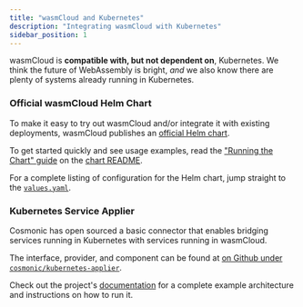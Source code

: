 ---
title: "wasmCloud and Kubernetes"
description: "Integrating wasmCloud with Kubernetes"
sidebar_position: 1
---

wasmCloud is **compatible with, but not dependent on**, Kubernetes. We think the future of WebAssembly is bright, _and_ we also know there are plenty of systems already running in Kubernetes.

### Official wasmCloud Helm Chart

To make it easy to try out wasmCloud and/or integrate it with existing deployments, wasmCloud publishes an [official Helm chart][helm-chart].

To get started quickly and see usage examples, read the ["Running the Chart" guide][helm-chart-quickstart] on the [chart README][helm-chart-docs].

For a complete listing of configuration for the Helm chart, jump straight to the [`values.yaml`][helm-chart-values.yaml].

[helm-chart]: https://github.com/wasmCloud/wasmCloud/blob/main/chart/Chart.yaml
[helm-chart-docs]: https://github.com/wasmCloud/wasmCloud/tree/main/chart
[helm-chart-values.yaml]: https://github.com/wasmCloud/wasmCloud/blob/main/chart/values.yaml
[helm-chart-quickstart]: https://github.com/wasmCloud/wasmCloud/tree/main/chart#running-the-chart

### Kubernetes Service Applier

Cosmonic has open sourced a basic connector that enables bridging services running in Kubernetes with services running in wasmCloud.

The interface, provider, and component can be found at [on Github under `cosmonic/kubernetes-applier`][k8s-applier].

Check out the project's [documentation][k8s-applier-readme] for a complete example architecture and instructions on how to run it.

[k8s-applier]: https://github.com/cosmonic/kubernetes-applier
[k8s-applier-readme]: https://github.com/cosmonic/kubernetes-applier/tree/main/service-applier#readme
